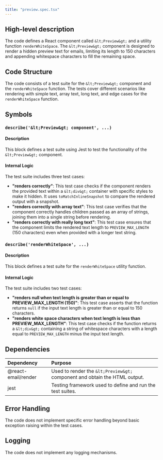```yaml
---
title: "preview.spec.tsx"
---
```


## High-level description
The code defines a React component called `&lt;Preview&gt;` and a utility function `renderWhiteSpace`. The `&lt;Preview&gt;` component is designed to render a hidden preview text for emails, limiting its length to 150 characters and appending whitespace characters to fill the remaining space.

## Code Structure
The code consists of a test suite for the `&lt;Preview&gt;` component and the `renderWhiteSpace` function. The tests cover different scenarios like rendering with simple text, array text, long text, and edge cases for the `renderWhiteSpace` function.

## Symbols

### `describe('&lt;Preview&gt; component', ...)`
#### Description
This block defines a test suite using Jest to test the functionality of the `&lt;Preview&gt;` component.

#### Internal Logic
The test suite includes three test cases:

* **"renders correctly"**: This test case checks if the component renders the provided text within a `&lt;div&gt;` container with specific styles to make it hidden. It uses `toMatchInlineSnapshot` to compare the rendered output with a snapshot.
* **"renders correctly with array text"**: This test case verifies that the component correctly handles children passed as an array of strings, joining them into a single string before rendering.
* **"renders correctly with really long text"**: This test case ensures that the component limits the rendered text length to `PREVIEW_MAX_LENGTH` (150 characters) even when provided with a longer text string.

### `describe('renderWhiteSpace', ...)`
#### Description
This block defines a test suite for the `renderWhiteSpace` utility function.

#### Internal Logic
The test suite includes two test cases:

* **"renders null when text length is greater than or equal to PREVIEW_MAX_LENGTH (150)"**: This test case asserts that the function returns `null` if the input text length is greater than or equal to 150 characters.
* **"renders white space characters when text length is less than PREVIEW_MAX_LENGTH"**: This test case checks if the function returns a `&lt;div&gt;` containing a string of whitespace characters with a length equal to `PREVIEW_MAX_LENGTH` minus the input text length.

## Dependencies
| Dependency | Purpose |
|:-----------|:--------|
| @react-email/render | Used to render the `&lt;Preview&gt;` component and obtain the HTML output. |
| jest | Testing framework used to define and run the test suites. |

## Error Handling
The code does not implement specific error handling beyond basic exception raising within the test cases.

## Logging
The code does not implement any logging mechanisms.

